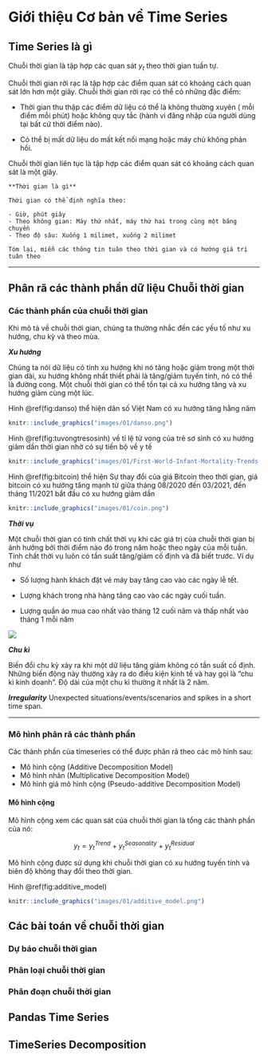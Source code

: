 # Giới thiệu Cơ bản về Time Series
## Time Series là gì
Chuỗi thời gian là tập hợp các quan sát $y_t$ theo thời gian tuần tự.

Chuỗi thời gian rời rạc là tập hợp các điểm quan sát có khoảng cách quan sát lớn hơn một giây. Chuỗi thời gian rời rạc có thể có những đặc điểm:

- Thời gian thu thập các điểm dữ liệu có thể là không thường xuyên ( mỗi điểm mỗi phút) hoặc không quy tắc (hành vi đăng nhập của người dùng tại bất cứ thời điểm nào).

- Có thể bị mất dữ liệu do mất kết nối mạng hoặc máy chủ không phản hồi.

Chuỗi thời gian liên tục là tập hợp các điểm quan sát có khoảng cách quan sát là một giây.

```{block2, type='rmdnote'}
**Thời gian là gì**

Thời gian có thể định nghĩa theo:

- Giờ, phút giây
- Theo không gian: Máy thứ nhất, máy thứ hai trong cùng một băng chuyền
- Theo độ sâu: Xuống 1 milimet, xuống 2 milimet

Tóm lại, miễn các thông tin tuân theo thời gian và có hướng giá trị tuân theo 
```

---

## Phân rã các thành phần dữ liệu Chuỗi thời gian


### Các thành phần của chuỗi thời gian

Khi mô tả về chuỗi thời gian, chúng ta thường nhắc đến các yếu tố như xu hướng, chu kỳ và theo mùa.

***Xu hướng***

Chúng ta nói dữ liệu có tính xu hướng khi nó tăng hoặc giảm trong một thời gian dài, xu hướng không nhất thiết phải là tăng/giảm tuyến tính, nó có thể là đường cong. Một chuỗi thời gian có thể tồn tại cả xu hướng tăng và xu hướng giảm cùng một lúc.

Hình \@ref(fig:danso) thể hiện dân số Việt Nam có xu hướng tăng hằng năm

```{r  danso, echo=FALSE,  message=FALSE, warning=FALSE, fig.cap="Dân số Việt Nam", out.width="100%", fig.align="center"}
knitr::include_graphics("images/01/danso.png")
```

Hình \@ref(fig:tuvongtresosinh) về tỉ lệ tử vong của trẻ sơ sinh có xu hướng giảm dần thời gian nhờ có sự tiến bộ về y tế

```{r  tuvongtresosinh, echo=FALSE,  message=FALSE, warning=FALSE, fig.cap="Tỉ lệ tử vong của trẻ sơ sinh", out.width="100%", fig.align="center"}
knitr::include_graphics("images/01/First-World-Infant-Mortality-Trends.jpg")
```
Hình \@ref(fig:bitcoin) thể hiện Sự thay đổi của giá Bitcoin theo thời gian, giá bitcoin có xu hướng tăng mạnh từ giữa tháng 08/2020 đến 03/2021, đến tháng 11/2021 bắt đầu có xu hướng giảm dần
```{r  bitcoin, echo=FALSE,  message=FALSE, warning=FALSE, fig.cap="Sự thay đổi giá Bitcoin theo thời gian", out.width="100%", fig.align="center"}
knitr::include_graphics("images/01/coin.png")
```

***Thời vụ***

Một chuỗi thời gian có tính chất thời vụ khi các giá trị của chuỗi thời gian bị ảnh hưởng bởi thời điểm nào đó trong năm hoặc theo ngày của mỗi tuần. Tính chất thời vụ luôn có tần suất tăng/giảm cố định và đã biết trước.
Ví dụ như

- Số lượng hành khách đặt vé máy bay tăng cao vào các ngày lễ tết.

- Lượng khách trong nhà hàng tăng cao vào các ngày cuối tuần.

- Lượng quần áo mua cao nhất vào tháng 12 cuối năm và thấp nhất vào tháng 1 mỗi năm

![](../images/01/seasonal.png)

***Chu kì***

Biến đổi chu kỳ xảy ra khi một dữ liệu tăng giảm không có tần suất cố định. Những biến động này thường xảy ra do điều kiện kinh tế và hay gọi là "chu kì kinh doanh". Độ dài của một chu kì thường ít nhất là 2 năm.


***Irregularity***
Unexpected situations/events/scenarios and spikes in a short time span.

---

### Mô hình phân rã các thành phần 

Các thành phần của timeseries có thể được phân rã theo các mô hình sau:

- Mô hình cộng (Additive Decomposition Model)
- Mô hình nhân (Multiplicative Decomposition Model)
- Mô hình giả mô hình cộng (Pseudo-additive Decomposition Model)

#### Mô hình cộng

Mô hình cộng xem các quan sát của chuỗi thời gian là tổng các thành phần của nó:

$$
y_t = y^{Trend}_t + y^{Seasonality}_t + y^{Residual}_t
$$

Mô hình cộng được sử dụng khi chuỗi thời gian có xu hướng tuyến tính và biên độ không thay đổi theo thời gian.

Hình \@ref(fig:additive_model)
```{r  additive_model, echo=FALSE,  message=FALSE, warning=FALSE, fig.cap="Ví dụ về Mô hình cộng", out.width="100%", fig.align="center"}
knitr::include_graphics("images/01/additive_model.png")
```

## Các bài toán về chuỗi thời gian

### Dự báo chuỗi thời gian

### Phân loại chuỗi thời gian

### Phân đoạn chuỗi thời gian


## Pandas Time Series
## TimeSeries Decomposition
